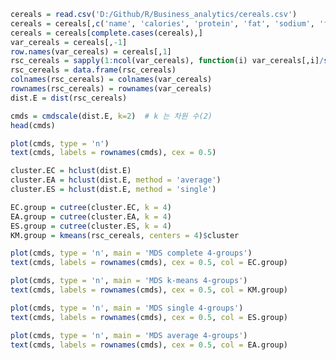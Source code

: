 ```r
cereals = read.csv('D:/Github/R/Business_analytics/cereals.csv')
cereals = cereals[,c('name', 'calories', 'protein', 'fat', 'sodium', 'fiber', 'carbo', 'sugars', 'potass', 'vitamins')]
cereals = cereals[complete.cases(cereals),]
var_cereals = cereals[,-1]
row.names(var_cereals) = cereals[,1]
rsc_cereals = sapply(1:ncol(var_cereals), function(i) var_cereals[,i]/sd(var_cereals[,i]))
rsc_cereals = data.frame(rsc_cereals)
colnames(rsc_cereals) = colnames(var_cereals)
rownames(rsc_cereals) = rownames(var_cereals)
dist.E = dist(rsc_cereals)

```

```r
cmds = cmdscale(dist.E, k=2)  # k 는 차원 수(2)
head(cmds)
```

```r
plot(cmds, type = 'n')
text(cmds, labels = rownames(cmds), cex = 0.5)
```

```r
cluster.EC = hclust(dist.E)
cluster.EA = hclust(dist.E, method = 'average')
cluster.ES = hclust(dist.E, method = 'single')

EC.group = cutree(cluster.EC, k = 4)
EA.group = cutree(cluster.EA, k = 4)
ES.group = cutree(cluster.ES, k = 4)
KM.group = kmeans(rsc_cereals, centers = 4)$cluster

```

```r
plot(cmds, type = 'n', main = 'MDS complete 4-groups')
text(cmds, labels = rownames(cmds), cex = 0.5, col = EC.group)

plot(cmds, type = 'n', main = 'MDS k-means 4-groups')
text(cmds, labels = rownames(cmds), cex = 0.5, col = KM.group)

plot(cmds, type = 'n', main = 'MDS single 4-groups')
text(cmds, labels = rownames(cmds), cex = 0.5, col = ES.group)

plot(cmds, type = 'n', main = 'MDS average 4-groups')
text(cmds, labels = rownames(cmds), cex = 0.5, col = EA.group)

```

